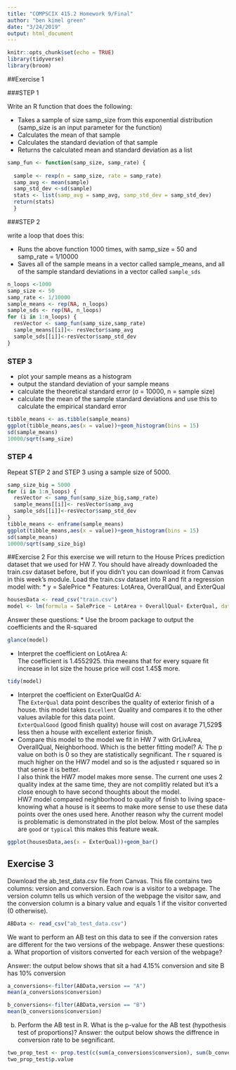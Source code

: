 ```yaml
---
title: "COMPSCIX 415.2 Homework 9/Final"
author: "ben kimel green"
date: "3/24/2019"
output: html_document
---
```


```r
knitr::opts_chunk$set(echo = TRUE)
library(tidyverse)
library(broom)
```
##Exercise 1

###STEP 1

Write an R function that does the following:

* Takes a sample of size samp_size from this exponential distribution (samp_size is an input parameter for the function)
* Calculates the mean of that sample
* Calculates the standard deviation of that sample
* Returns the calculated mean and standard deviation as a list
```r
samp_fun <- function(samp_size, samp_rate) {
  
  sample <- rexp(n = samp_size, rate = samp_rate)
  samp_avg <- mean(sample)
  samp_std_dev <-sd(sample)
  stats <- list(samp_avg = samp_avg, samp_std_dev = samp_std_dev)
  return(stats) 
  }
```

###STEP 2

write a loop that does this:

* Runs the above function 1000 times, with samp_size = 50 and samp_rate = 1/10000
* Saves all of the sample means in a vector called sample_means, and all of the sample standard deviations in a vector called `sample_sds`
```r
n_loops <-1000
samp_size <- 50
samp_rate <- 1/10000
sample_means <- rep(NA, n_loops)
sample_sds <- rep(NA, n_loops)
for (i in 1:n_loops) {
  resVector <- samp_fun(samp_size,samp_rate)
  sample_means[[i]]<- resVector$samp_avg
  sample_sds[[i]]<-resVector$samp_std_dev
}
```

### STEP 3

* plot your sample means as a histogram
* output the standard deviation of your sample means
* calculate the theoretical standard error (σ = 10000, n = sample size)
* calculate the mean of the sample standard deviations and use this to calculate the empirical standard
error
```r
tibble_means <- as.tibble(sample_means)
ggplot(tibble_means,aes(x = value))+geom_histogram(bins = 15)
sd(sample_means)
10000/sqrt(samp_size)
```
### STEP 4
Repeat STEP 2 and STEP 3 using a sample size of 5000.
```r
samp_size_big = 5000
for (i in 1:n_loops) {
  resVector <- samp_fun(samp_size_big,samp_rate)
  sample_means[[i]]<- resVector$samp_avg
  sample_sds[[i]]<-resVector$samp_std_dev
}
tibble_means <- enframe(sample_means)
ggplot(tibble_means,aes(x = value))+geom_histogram(bins = 15)
sd(sample_means)
10000/sqrt(samp_size_big)
```

##Exercise 2
For this exercise we will return to the House Prices prediction dataset that we used for HW 7. You should have already downloaded the train.csv dataset before, but if you didn’t you can download it from Canvas in this week’s module.
Load the train.csv dataset into R and fit a regression model with:
* y = SalePrice
* Features: LotArea, OverallQual, and ExterQual
```r
housesData <- read_csv("train.csv")
model <- lm(formula = SalePrice ~ LotArea + OverallQual+ ExterQual, data = housesData)
```
Answer these questions:
* Use the broom package to output the coefficients and the R-squared
```r
glance(model)
```

* Interpret the coefficient on LotArea
A:<br/> 
The coefficient is 1.4552925. thia meeans that for every square fit increase in lot size the house price will cost 1.45$ more. 
```r
tidy(model)
```

* Interpret the coefficient on ExterQualGd
A:<br/> 
The `ExterQual` data point describes the quality of exterior finish of a house. this model takes `Excellent` Quality and compares it to the  other values avilable for this data point.<br/> `ExterQualGood` (good finish quality) house will cost on avarage 71,529$ less then a house with excellent exterior finish.<br/>
* Compare this model to the model we fit in HW 7 with GrLivArea, OverallQual, Neighborhood. Which
is the better fitting model?
A: The p value on both is 0 so they are statistically segnificant. The r squared is much higher on the HW7 model and so is the adjusted r squared so in that sense it is better. <br/>
I also think the HW7 model makes more sense. The current one uses 2 quality index at the same time, they are not complitly related but it's a close enough to have second thoughts about the model. <br/>
HW7 model compared neighborhood to quality of finish to living space- knowing what a house is it seems to make more sense to use these data points over the ones used here.
Another reason why the current model is problematic is demonstrated in the plot below. Most of the samples are `good` or `typical` this makes this feature weak.
```r
ggplot(housesData,aes(x = ExterQual))+geom_bar()
```

## Exercise 3

Download the ab_test_data.csv file from Canvas. This file contains two columns: version and conversion. Each row is a visitor to a webpage. The version column tells us which version of the webpage the visitor saw, and the conversion column is a binary value and equals 1 if the visitor converted (0 otherwise).
```r
ABData <- read_csv("ab_test_data.csv")
```

We want to perform an AB test on this data to see if the conversion rates are different for the two versions of the webpage.
Answer these questions:
a. What proportion of visitors converted for each version of the webpage?

Answer: the output below shows that sit a had 4.15% conversion and site B has 10% conversion

```r
a_conversions<-filter(ABData,version == "A")
mean(a_conversions$conversion)

b_conversions<-filter(ABData,version == "B")
mean(b_conversions$conversion)

```

b. Perform the AB test in R. What is the p-value for the AB test (hypothesis test of proportions)?
Answer: the output below shows the diffrence in conversion rate to be segnificant. 
```r

two_prop_test <- prop.test(c(sum(a_conversions$conversion), sum(b_conversions$conversion)), c(2000, 2000))
two_prop_test$p.value

```

